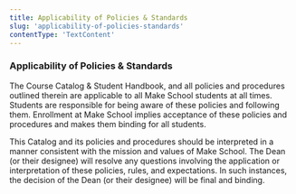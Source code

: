 ```yaml
---
title: Applicability of Policies & Standards
slug: 'applicability-of-policies-standards'
contentType: 'TextContent'
---
```


### Applicability of Policies & Standards

The Course Catalog & Student Handbook, and all policies and procedures outlined therein are
applicable to all Make School students at all times. Students are responsible for being aware of
these policies and following them. Enrollment at Make School implies acceptance of these policies
and procedures and makes them binding for all students.

This Catalog and its policies and procedures should be interpreted in a manner consistent with the
mission and values of Make School. The Dean (or their designee) will resolve any questions involving
the application or interpretation of these policies, rules, and expectations. In such instances, the
decision of the Dean (or their designee) will be final and binding.
